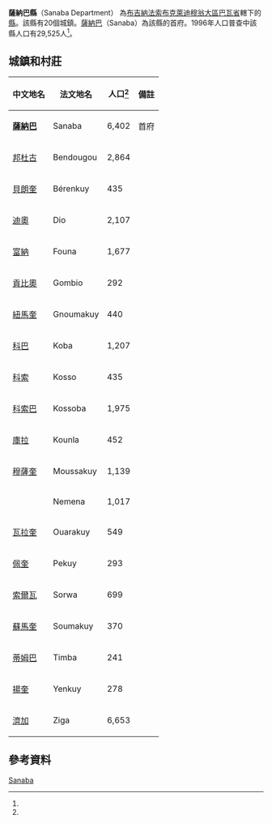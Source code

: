 {{Infobox settlement
|name = 薩納巴縣
|settlement_type = [[巴瓦省|巴瓦省]][[縣_(布基納法索)|縣份]]
|native_name = Sanaba Department
|nickname = 
|image_skyline = 
|image_size = 
|image_caption =
|image_flag = 
|image_seal = 
|seal_size =
|image_map = 
|map_caption = 
|pushpin_map = Burkina Faso
|pushpin_map_caption = 
|coordinates_region = 
|subdivision_type = 國家
|subdivision_name = {{flag|Burkina Faso}}
|subdivision_type1 = 大區
|subdivision_name1 = [[布克萊迪穆翁大區|布克萊迪穆翁大區]]
|subdivision_type2 = [[布吉納法索行政區劃|省]]
|subdivision_name2 = [[巴瓦省|巴瓦省]]
|subdivision_type3 = 首府
|subdivision_name3 = [[薩納巴|薩納巴]]
|leader_title = 
|leader_name = 
|established_title = 
|established_date = 
|area_total_km2 = 
|population_as_of = 1996
|population_footnotes =<ref name=IC>[http://www.inforoute-communale.gov.bf/list_vill/bm.htm Burkinabé government inforoute communale] {{webarchive|url=https://web.archive.org/web/20080124133758/http://www.inforoute-communale.gov.bf/list_vill/bm.htm |date=2008-01-24 }}</ref>
|population_total = 29,525
|population_density_km2 =
|population_blank1_title = 民族
|population_blank1 = 
|timezone =GMT
|coordinates_display = inline,title
|utc_offset = +0
|latd=12
|latm=24
|lats=24
|latNS=N
|longd=3
|longm=48
|longs=46
|longEW=W
|website = 
}}

'''薩納巴縣'''（Sanaba Department） 為[[布吉納法索|布吉納法索]][[布克萊迪穆翁大區|布克萊迪穆翁大區]][[巴瓦省|巴瓦省]]轄下的[[縣_(布吉納法索)|縣]]。該縣有20個城鎮。[[薩納巴|薩納巴]]（Sanaba）為該縣的首府。1996年人口普查中該縣人口有29,525人<ref name=IC/>。

==城鎮和村莊==
{| class="wikitable sortable" style="text-align: center"
|- bgcolor=#EEEEEE
! 中文地名
! 法文地名
! 人口<ref name=IC/>
! 備註
|-
| '''[[薩納巴|薩納巴]]'''
| Sanaba
| 6,402
| 首府
|-
| [[邦杜古|邦杜古]]
| Bendougou
| 2,864
| 
|-
| [[貝朗奎|貝朗奎]]
| Bérenkuy
| 435
| 
|-
| [[迪奧_(布吉納法索)|迪奧]]
| Dio
| 2,107
| 
|-
| [[富納|富納]]
| Founa
| 1,677
| 
|-
| [[貢比奧|貢比奧]]
| Gombio
| 292
| 
|-
| [[紐馬奎|紐馬奎]]
| Gnoumakuy
| 440
| 
|-
| [[科巴_(布吉納法索)|科巴]]
| Koba
| 1,207
| 
|-
| [[科索_(布吉納法索)|科索]]
| Kosso
| 435
| 
|-
| [[科索巴|科索巴]]
| Kossoba
| 1,975
| 
|-
| [[庫拉_(布吉納法索)|庫拉]]
| Kounla
| 452
| 
|-
| [[穆薩奎|穆薩奎]]
| Moussakuy
| 1,139
| 
|-
| 
| Nemena
| 1,017
| 
|-
| [[瓦拉奎|瓦拉奎]]
| Ouarakuy
| 549
| 
|-
| [[佩奎|佩奎]]
| Pekuy
| 293
| 
|-
| [[索爾瓦|索爾瓦]]
| Sorwa
| 699
| 
|-
| [[蘇馬奎|蘇馬奎]]
| Soumakuy
| 370
| 
|-
| [[蒂姆巴_(布吉納法索)|蒂姆巴]]
| Timba
| 241
| 
|-
| [[揚奎|揚奎]]
| Yenkuy
| 278
| 
|-
| [[濟加_(薩納巴縣)|濟加]]
| Ziga
| 6,653
| 
|}

==參考資料==
{{Reflist}}

{{巴瓦省}}

[[Category:巴瓦省縣份|Sanaba]]

{{BurkinaFaso-geo-stub}}